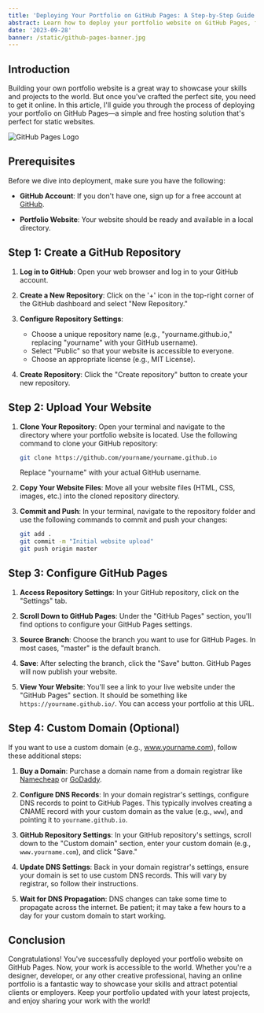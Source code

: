```yaml
---
title: 'Deploying Your Portfolio on GitHub Pages: A Step-by-Step Guide'
abstract: Learn how to deploy your portfolio website on GitHub Pages, from creating a repository to setting up custom domains.
date: '2023-09-28'
banner: /static/github-pages-banner.jpg
---
```


## Introduction

Building your own portfolio website is a great way to showcase your skills and projects to the world. But once you've crafted the perfect site, you need to get it online. In this article, I'll guide you through the process of deploying your portfolio on GitHub Pages—a simple and free hosting solution that's perfect for static websites.

![GitHub Pages Logo](/static/github-pages-logo.png)

## Prerequisites

Before we dive into deployment, make sure you have the following:

- **GitHub Account**: If you don't have one, sign up for a free account at [GitHub](https://github.com/).

- **Portfolio Website**: Your website should be ready and available in a local directory.

## Step 1: Create a GitHub Repository

1. **Log in to GitHub**: Open your web browser and log in to your GitHub account.

2. **Create a New Repository**: Click on the '+' icon in the top-right corner of the GitHub dashboard and select "New Repository."

3. **Configure Repository Settings**:
   - Choose a unique repository name (e.g., "yourname.github.io," replacing "yourname" with your GitHub username).
   - Select "Public" so that your website is accessible to everyone.
   - Choose an appropriate license (e.g., MIT License).

4. **Create Repository**: Click the "Create repository" button to create your new repository.

## Step 2: Upload Your Website

1. **Clone Your Repository**: Open your terminal and navigate to the directory where your portfolio website is located. Use the following command to clone your GitHub repository:

   ```bash
   git clone https://github.com/yourname/yourname.github.io
   ```

   Replace "yourname" with your actual GitHub username.

2. **Copy Your Website Files**: Move all your website files (HTML, CSS, images, etc.) into the cloned repository directory.

3. **Commit and Push**: In your terminal, navigate to the repository folder and use the following commands to commit and push your changes:

   ```bash
   git add .
   git commit -m "Initial website upload"
   git push origin master
   ```

## Step 3: Configure GitHub Pages

1. **Access Repository Settings**: In your GitHub repository, click on the "Settings" tab.

2. **Scroll Down to GitHub Pages**: Under the "GitHub Pages" section, you'll find options to configure your GitHub Pages settings.

3. **Source Branch**: Choose the branch you want to use for GitHub Pages. In most cases, "master" is the default branch.

4. **Save**: After selecting the branch, click the "Save" button. GitHub Pages will now publish your website.

5. **View Your Website**: You'll see a link to your live website under the "GitHub Pages" section. It should be something like `https://yourname.github.io/`. You can access your portfolio at this URL.

## Step 4: Custom Domain (Optional)

If you want to use a custom domain (e.g., www.yourname.com), follow these additional steps:

1. **Buy a Domain**: Purchase a domain name from a domain registrar like [Namecheap](https://www.namecheap.com/) or [GoDaddy](https://www.godaddy.com/).

2. **Configure DNS Records**: In your domain registrar's settings, configure DNS records to point to GitHub Pages. This typically involves creating a CNAME record with your custom domain as the value (e.g., `www`), and pointing it to `yourname.github.io`.

3. **GitHub Repository Settings**: In your GitHub repository's settings, scroll down to the "Custom domain" section, enter your custom domain (e.g., `www.yourname.com`), and click "Save."

4. **Update DNS Settings**: Back in your domain registrar's settings, ensure your domain is set to use custom DNS records. This will vary by registrar, so follow their instructions.

5. **Wait for DNS Propagation**: DNS changes can take some time to propagate across the internet. Be patient; it may take a few hours to a day for your custom domain to start working.

## Conclusion

Congratulations! You've successfully deployed your portfolio website on GitHub Pages. Now, your work is accessible to the world. Whether you're a designer, developer, or any other creative professional, having an online portfolio is a fantastic way to showcase your skills and attract potential clients or employers. Keep your portfolio updated with your latest projects, and enjoy sharing your work with the world!
